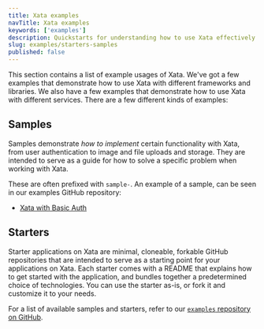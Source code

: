 ```yaml
---
title: Xata examples
navTitle: Xata examples
keywords: ['examples']
description: Quickstarts for understanding how to use Xata effectively
slug: examples/starters-samples
published: false
---
```


This section contains a list of example usages of Xata. We've got a few examples that demonstrate how to use Xata with different frameworks and libraries. We also have a few examples that demonstrate how to use Xata with different services. There are a few different kinds of examples:

## Samples

Samples demonstrate _how to implement_ certain functionality with Xata, from user authentication to image and file uploads and storage. They are intended to serve as a guide for how to solve a specific problem when working with Xata.

These are often prefixed with `sample-`. An example of a sample, can be seen in our examples GitHub repository:

- [Xata with Basic Auth](https://github.com/xataio/examples/tree/main/apps/sample-nextjs-basic-auth)

## Starters

Starter applications on Xata are minimal, cloneable, forkable GitHub repositories that are intended to serve as a starting point for your applications on Xata. Each starter comes with a README that explains how to get started with the application, and bundles together a predetermined choice of technologies. You can use the starter as-is, or fork it and customize it to your needs.

For a list of available samples and starters, refer to our [`examples` repository on GitHub](https://github.com/xataio/examples/tree/main/apps).

